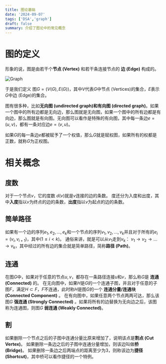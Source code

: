 ```yaml
---
title: 图论基础
date: '2024-09-07'
tags: ['DSA','graph']
draft: false
summary: 介绍了图论中的常见概念
---
```

# 图的定义
形象的说，图是由若干个**节点 (Vertex)** 和若干条连接节点的 **边 (Edge)** 构成的。

![Graph](/static/images/dsa/graph-intro.png)

于是我们定义 图$G=(V(G),E(G))$，其中$V$代表$G$中节点 (Vertices)的集合，$E$表示$G$中边 (Edge)的集合。

图有很多种，比如**无向图 (undirected graph)**和**有向图 (directed graph)**。如果一个图中的所有边都是无向边，那么图就是无向图，如果一个图中的所有边都是有向边，那么图就是有向图。无向图可以看作是特殊的有向图，其中每一条边$e=(u, v)$，都有一条对应边$e=(v,u)$。

如果$G$的每一条边$e$都被赋予了一个权值，那么$G$就是赋权图，如果所有的权都是正数，就称$G$为正权图。
# 相关概念

## 度数
对于一个节点$v$，它的度数 $d(v)$就是$v$连接的边的条数。
度还分为入度和出度，其中**入度**指以$v$为终点的边的条数，**出度**指以$v$为起点的边的条数。

## 简单路径
如果有一个边的序列$e_1,e_2,...,e_k$和一个节点的序列$v_1,v_2,...,v_k$并且对于所有的$e_i=(v_i,v_{i+1})$，其中$(1\leq i<k)$。
通俗来讲，就是可以从$v_1$走到$v_k$： $v_1 \rightarrow v_2 \rightarrow ...\rightarrow  v_k$，其中经过的所有边的集合就是简单路径，简称**路径 (Path)**。

## 连通
在图$G$中，如果对于任意的节点$u, v$，都存在一条路径连接$u$和$v$，那么称$G$是 **连通 (Connected)** 的。
在无向图中，如果$H$是$G$的一个连通子图，并且对于任意的子图$F$，满足$H\subset F$，$F$不连通，此时称$H$是图$G$的一个 **连通分量/连通块 (Connected Component)** 。
在有向图中，如果任意两个节点两两可达，那么该图$G$ **强连通 (Strongly Connected)** 。如果将所有的边替换为无向边之后，该图称为连通图，则图$G$ **弱连通 (Weakly Connected)**。

## 割

如果删除一个节点之后的子图中连通分量比原来增加了，说明该点是**割点 (Cut Vertex)**。
如果删除一条边之后的子图中连通分量增加，则该边叫做**桥 (Bridge)**。
如果删除一条边之后两端点的距离至少为3，则称该边为**捷径 (Shortcut)**，其中桥可以看作捷径的一个特例。


